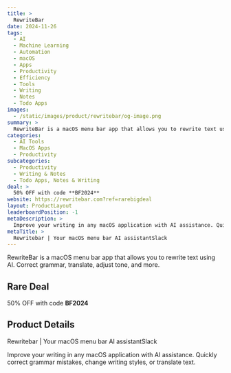 ```yaml
---
title: >
  RewriteBar
date: 2024-11-26
tags:
  - AI
  - Machine Learning
  - Automation
  - macOS
  - Apps
  - Productivity
  - Efficiency
  - Tools
  - Writing
  - Notes
  - Todo Apps
images:
  - /static/images/product/rewritebar/og-image.png
summary: >
  RewriteBar is a macOS menu bar app that allows you to rewrite text using AI. Correct grammar, translate, adjust tone, and more.
categories:
  - AI Tools
  - MacOS Apps
  - Productivity
subcategories:
  - Productivity
  - Writing & Notes
  - Todo Apps, Notes & Writing
deal: >
  50% OFF with code **BF2024**
website: https://rewritebar.com?ref=rarebigdeal
layout: ProductLayout
leaderboardPosition: -1
metaDescription: >
  Improve your writing in any macOS application with AI assistance. Quickly correct grammar mistakes, change writing styles, or translate text.
metaTitle: >
  Rewritebar | Your macOS menu bar AI assistantSlack
---
```

RewriteBar is a macOS menu bar app that allows you to rewrite text using AI. Correct grammar, translate, adjust tone, and more.

## Rare Deal

50% OFF with code **BF2024**

## Product Details

Rewritebar | Your macOS menu bar AI assistantSlack

Improve your writing in any macOS application with AI assistance. Quickly correct grammar mistakes, change writing styles, or translate text.

